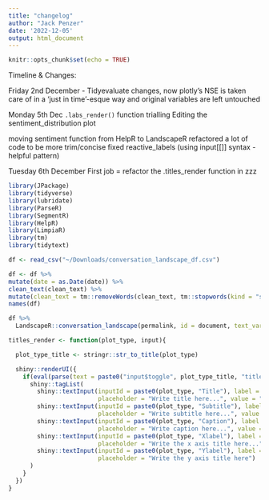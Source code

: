 ```yaml
---
title: "changelog"
author: "Jack Penzer"
date: '2022-12-05'
output: html_document
---
```


```r
knitr::opts_chunk$set(echo = TRUE)
```

Timeline & Changes:

Friday 2nd December -
Tidyevaluate changes, now plotly's NSE is taken care of in a 'just in time'-esque way and original variables are left untouched

Monday 5th Dec
`.labs_render()` function trialling
Editing the sentiment_distribution plot

moving sentiment function from HelpR to LandscapeR
refactored a lot of code to be more trim/concise
fixed reactive_labels (using input[[]] syntax - helpful pattern)


Tuesday 6th December
First job = refactor the .titles_render function in zzz



```r
library(JPackage)
library(tidyverse)
library(lubridate)
library(ParseR)
library(SegmentR)
library(HelpR)
library(LimpiaR)
library(tm)
library(tidytext)

df <- read_csv("~/Downloads/conversation_landscape_df.csv")

df <- df %>%
mutate(date = as.Date(date)) %>%
clean_text(clean_text) %>%
mutate(clean_text = tm::removeWords(clean_text, tm::stopwords(kind = "smart")))
names(df)

df %>%
  LandscapeR::conversation_landscape(permalink, id = document, text_var = text, colour_var = cluster, cleaned_text_var = clean_text, date_var = date, sentiment_var = sentiment)
```


```r
titles_render <- function(plot_type, input){

  plot_type_title <- stringr::str_to_title(plot_type)

  shiny::renderUI({
    if(eval(parse(text = paste0("input$toggle", plot_type_title, "titles"))) == "TRUE"){
      shiny::tagList(
        shiny::textInput(inputId = paste0(plot_type, "Title"), label = "Title",
                         placeholder = "Write title here...", value = ""),
        shiny::textInput(inputId = paste0(plot_type, "Subtitle"), label = "Subtitle",
                         placeholder = "Write subtitle here...", value = ""),
        shiny::textInput(inputId = paste0(plot_type, "Caption"), label = "Caption",
                         placeholder = "Write caption here...", value = ""),
        shiny::textInput(inputId = paste0(plot_type, "Xlabel"), label = "X axis title",
                         placeholder = "Write the x axis title here..."),
        shiny::textInput(inputId = paste0(plot_type, "Ylabel"), label = "Y axis title",
                         placeholder = "Write the y axis title here")
      )
    }
  })
}
```

